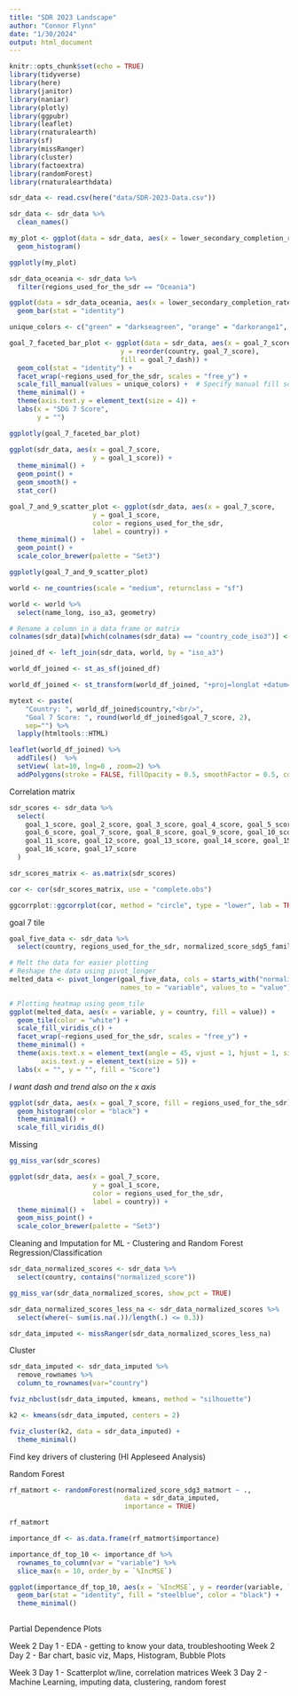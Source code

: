 ```yaml
---
title: "SDR 2023 Landscape"
author: "Connor Flynn"
date: "1/30/2024"
output: html_document
---
```


```r
knitr::opts_chunk$set(echo = TRUE)
library(tidyverse)
library(here)
library(janitor)
library(naniar)
library(plotly)
library(ggpubr)
library(leaflet)
library(rnaturalearth)
library(sf)
library(missRanger)
library(cluster)
library(factoextra)
library(randomForest)
library(rnaturalearthdata)

```


```r
sdr_data <- read.csv(here("data/SDR-2023-Data.csv"))
```

```r
sdr_data <- sdr_data %>% 
  clean_names()
```

```r
my_plot <- ggplot(data = sdr_data, aes(x = lower_secondary_completion_rate, fill = regions_used_for_the_sdr)) +
  geom_histogram()

ggplotly(my_plot)
```


```r
sdr_data_oceania <- sdr_data %>% 
  filter(regions_used_for_the_sdr == "Oceania")
```

```r
ggplot(data = sdr_data_oceania, aes(x = lower_secondary_completion_rate, y = country)) +
  geom_bar(stat = "identity")
```


```r

unique_colors <- c("green" = "darkseagreen", "orange" = "darkorange1", "red" = "coral2", "yellow" = "darkgoldenrod2")

goal_7_faceted_bar_plot <- ggplot(data = sdr_data, aes(x = goal_7_score, 
                            y = reorder(country, goal_7_score),
                            fill = goal_7_dash)) +
  geom_col(stat = "identity") +
  facet_wrap(~regions_used_for_the_sdr, scales = "free_y") +
  scale_fill_manual(values = unique_colors) +  # Specify manual fill scale
  theme_minimal() +
  theme(axis.text.y = element_text(size = 4)) +
  labs(x = "SDG 7 Score",
       y = "")

ggplotly(goal_7_faceted_bar_plot)

```

```r
ggplot(sdr_data, aes(x = goal_7_score, 
                     y = goal_1_score)) +
  theme_minimal() +
  geom_point() +
  geom_smooth() +
  stat_cor()
```

```r
goal_7_and_9_scatter_plot <- ggplot(sdr_data, aes(x = goal_7_score, 
                     y = goal_1_score,
                     color = regions_used_for_the_sdr,
                     label = country)) +
  theme_minimal() +
  geom_point() +
  scale_color_brewer(palette = "Set3")

ggplotly(goal_7_and_9_scatter_plot)

```

```r
world <- ne_countries(scale = "medium", returnclass = "sf")
```

```r
world <- world %>% 
  select(name_long, iso_a3, geometry)
```


```r
# Rename a column in a data frame or matrix
colnames(sdr_data)[which(colnames(sdr_data) == "country_code_iso3")] <- "iso_a3"
```


```r
joined_df <- left_join(sdr_data, world, by = "iso_a3")
```


```r
world_df_joined <- st_as_sf(joined_df)
```

```r
world_df_joined <- st_transform(world_df_joined, "+proj=longlat +datum=WGS84")
```


```r
mytext <- paste(
    "Country: ", world_df_joined$country,"<br/>", 
    "Goal 7 Score: ", round(world_df_joined$goal_7_score, 2), 
    sep="") %>%
  lapply(htmltools::HTML)

leaflet(world_df_joined) %>% 
  addTiles()  %>% 
  setView( lat=10, lng=0 , zoom=2) %>%
  addPolygons(stroke = FALSE, fillOpacity = 0.5, smoothFactor = 0.5, color = ~colorQuantile("YlOrRd", goal_7_score)(goal_7_score), label = mytext)
```

Correlation matrix

```r
sdr_scores <- sdr_data %>%
  select(
    goal_1_score, goal_2_score, goal_3_score, goal_4_score, goal_5_score,
    goal_6_score, goal_7_score, goal_8_score, goal_9_score, goal_10_score,
    goal_11_score, goal_12_score, goal_13_score, goal_14_score, goal_15_score,
    goal_16_score, goal_17_score
  )
```



```r
sdr_scores_matrix <- as.matrix(sdr_scores)
```


```r
cor <- cor(sdr_scores_matrix, use = "complete.obs")
```

```r
ggcorrplot::ggcorrplot(cor, method = "circle", type = "lower", lab = TRUE)
```

goal 7 tile

```r
goal_five_data <- sdr_data %>% 
  select(country, regions_used_for_the_sdr, normalized_score_sdg5_familypl, normalized_score_sdg5_edat, normalized_score_sdg5_lfpr, normalized_score_sdg5_parl, goal_5_dash, goal_5_trend)
```


```r
# Melt the data for easier plotting
# Reshape the data using pivot_longer
melted_data <- pivot_longer(goal_five_data, cols = starts_with("normalized_score_sdg5"), 
                            names_to = "variable", values_to = "value")

# Plotting heatmap using geom_tile
ggplot(melted_data, aes(x = variable, y = country, fill = value)) +
  geom_tile(color = "white") +
  scale_fill_viridis_c() +
  facet_wrap(~regions_used_for_the_sdr, scales = "free_y") +
  theme_minimal() +
  theme(axis.text.x = element_text(angle = 45, vjust = 1, hjust = 1, size = 5),
        axis.text.y = element_text(size = 5)) +
  labs(x = "", y = "", fill = "Score") 
```
*I want dash and trend also on the x axis*


```r
ggplot(sdr_data, aes(x = goal_7_score, fill = regions_used_for_the_sdr)) +
  geom_histogram(color = "black") +
  theme_minimal() +
  scale_fill_viridis_d()
```




Missing


```r
gg_miss_var(sdr_scores)
```

```r
ggplot(sdr_data, aes(x = goal_7_score, 
                     y = goal_1_score,
                     color = regions_used_for_the_sdr,
                     label = country)) +
  theme_minimal() +
  geom_miss_point() +
  scale_color_brewer(palette = "Set3")


```





Cleaning and Imputation for ML
- Clustering and Random Forest Regression/Classification

```r
sdr_data_normalized_scores <- sdr_data %>% 
  select(country, contains("normalized_score"))
```

```r
gg_miss_var(sdr_data_normalized_scores, show_pct = TRUE)
```
```r
sdr_data_normalized_scores_less_na <- sdr_data_normalized_scores %>%
  select(where(~ sum(is.na(.))/length(.) <= 0.3))
```


```r
sdr_data_imputed <- missRanger(sdr_data_normalized_scores_less_na)
```

Cluster 

```r
sdr_data_imputed <- sdr_data_imputed %>% 
  remove_rownames %>% 
  column_to_rownames(var="country")
```


```r
fviz_nbclust(sdr_data_imputed, kmeans, method = "silhouette") 
```


```r
k2 <- kmeans(sdr_data_imputed, centers = 2)
```

```r
fviz_cluster(k2, data = sdr_data_imputed) +
  theme_minimal() 
```

Find key drivers of clustering (HI Appleseed Analysis)



Random Forest


```r
rf_matmort <- randomForest(normalized_score_sdg3_matmort ~ .,
                             data = sdr_data_imputed,
                             importance = TRUE)
```

```r
rf_matmort
```

```r
importance_df <- as.data.frame(rf_matmort$importance)
```


```r
importance_df_top_10 <- importance_df %>%
  rownames_to_column(var = "variable") %>% 
  slice_max(n = 10, order_by = `%IncMSE`)
```

```r
ggplot(importance_df_top_10, aes(x = `%IncMSE`, y = reorder(variable, `%IncMSE`))) +
  geom_bar(stat = "identity", fill = "steelblue", color = "black") +
  theme_minimal()
  
```
Partial Dependence Plots

Week 2 Day 1 - EDA - getting to know your data, troubleshooting
Week 2 Day 2 - Bar chart, basic viz, Maps, Histogram, Bubble Plots

Week 3 Day 1 - Scatterplot w/line, correlation matrices
Week 3 Day 2 - Machine Learning, imputing data, clustering, random forest


